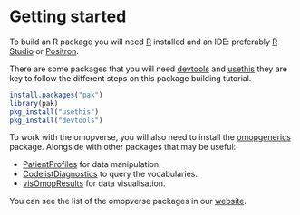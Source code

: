 # Getting started {.unnumbered}

To build an R package you will need [R](https://cran.r-project.org/bin/windows/base/) installed and an IDE: preferably [R Studio](https://posit.co/download/rstudio-desktop/) or [Positron](https://github.com/posit-dev/positron/releases).

There are some packages that you will need [devtools](https://devtools.r-lib.org) and [usethis](https://usethis.r-lib.org) they are key to follow the different steps on this package building tutorial.

```r
install.packages("pak")
library(pak)
pkg_install("usethis")
pkg_install("devtools")
```


To work with the omopverse, you will also need to install the [omopgenerics](https://darwin-eu-dev.github.io/omopgenerics/) package. Alongside with other packages that may be useful:

- [PatientProfiles](https://darwin-eu-dev.github.io/PatientProfiles/) for data manipulation.
- [CodelistDiagnostics](https://darwin-eu.github.io/CodelistDiagnostics/) to query the vocabularies.
- [visOmopResults](https://darwin-eu.github.io/visOmopResults/) for data visualisation.

You can see the list of the omopverse packages in our [website](https://oxford-pharmacoepi.github.io/Oxinfer/packages.html).
